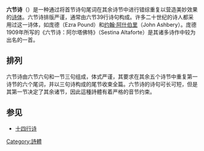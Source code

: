 {{expand language|en|time=2019-03-03T13:31:08+00:00}}{{Unreferenced|time=2021-03-15T23:50:25+00:00}}
'''六节诗'''（{{Lang-en|Sestina}}）是一种通过将首节诗句尾词在其余诗节中进行错综重复以营造美妙效果的[[诗体|诗体]]。六节诗排版严谨，通常由六节39行诗句构成。许多二十世纪的诗人都采用过这一诗体，如庞德（<span lang="en-us" dir="ltr">Ezra Pound</span>）和[[约翰·阿什伯里|约翰·阿什伯里]]（<span lang="en-us" dir="ltr">John Ashbery</span>）。庞德1909年所写的《六节诗：阿尔塔佛特》（Sestina Altaforte）是其诸多诗作中较为出名的一首。

== 排列 ==

六节诗由六节六句和一节三句组成，体式严谨，其要求在其余五个诗节中重复第一诗节的六个尾词，并以三句诗构成的尾节收束全篇。六节诗的诗句可长可短，但是其第一节决定了其余诸节，因此這種詩體有着严格的音节约束。

== 参见 ==
*[[十四行诗|十四行诗]]

[[Category:詩體|Category:詩體]]